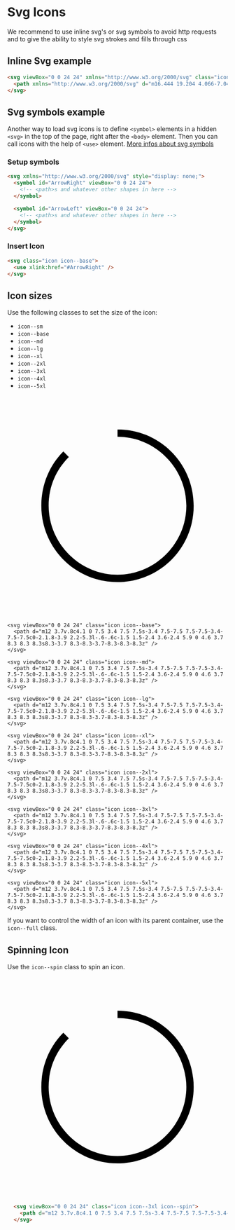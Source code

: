 
<Meta title="Foundations/Icons/Implementation" />

# Svg Icons

We recommend to use inline svg's or svg symbols to avoid http requests and to give the ability to style svg strokes and fills through css

## Inline Svg example

```html
<svg viewBox="0 0 24 24" xmlns="http://www.w3.org/2000/svg" class="icon icon--4xl ">
  <path xmlns="http://www.w3.org/2000/svg" d="m16.444 19.204 4.066-7.044-4.066-7.044-.65.375 3.633 6.294h-15.187v.75h15.187l-3.633 6.294z" />
</svg>
```

## Svg symbols example

Another way to load svg icons is to define `<symbol>` elements in a hidden `<svg>` in the top of the page, right after the `<body>` element. Then you can call icons with the help of `<use>` element.
[More infos about svg symbols](https://developer.mozilla.org/en-US/docs/Web/SVG/Element/symbol)

### Setup symbols

```html
<svg xmlns="http://www.w3.org/2000/svg" style="display: none;">
  <symbol id="ArrowRight" viewBox="0 0 24 24">
    <!-- <path>s and whatever other shapes in here -->
  </symbol>

  <symbol id="ArrowLeft" viewBox="0 0 24 24">
    <!-- <path>s and whatever other shapes in here -->
  </symbol>
</svg>
```

### Insert Icon

```html
<svg class="icon icon--base">
  <use xlink:href="#ArrowRight" />
</svg>
```

## Icon sizes

Use the following classes to set the size of the icon:

* `icon--sm`
* `icon--base`
* `icon--md`
* `icon--lg`
* `icon--xl`
* `icon--2xl`
* `icon--3xl`
* `icon--4xl`
* `icon--5xl`

<Canvas>
  <div className="flex items-center">
    <svg viewBox="0 0 24 24" class="icon icon--sm">
      <path d="m12 3.7v.8c4.1 0 7.5 3.4 7.5 7.5s-3.4 7.5-7.5 7.5-7.5-3.4-7.5-7.5c0-2.1.8-3.9 2.2-5.3l-.6-.6c-1.5 1.5-2.4 3.6-2.4 5.9 0 4.6 3.7 8.3 8.3 8.3s8.3-3.7 8.3-8.3-3.7-8.3-8.3-8.3z" />
    </svg>

    <svg viewBox="0 0 24 24" class="icon icon--base">
      <path d="m12 3.7v.8c4.1 0 7.5 3.4 7.5 7.5s-3.4 7.5-7.5 7.5-7.5-3.4-7.5-7.5c0-2.1.8-3.9 2.2-5.3l-.6-.6c-1.5 1.5-2.4 3.6-2.4 5.9 0 4.6 3.7 8.3 8.3 8.3s8.3-3.7 8.3-8.3-3.7-8.3-8.3-8.3z" />
    </svg>

    <svg viewBox="0 0 24 24" class="icon icon--md">
      <path d="m12 3.7v.8c4.1 0 7.5 3.4 7.5 7.5s-3.4 7.5-7.5 7.5-7.5-3.4-7.5-7.5c0-2.1.8-3.9 2.2-5.3l-.6-.6c-1.5 1.5-2.4 3.6-2.4 5.9 0 4.6 3.7 8.3 8.3 8.3s8.3-3.7 8.3-8.3-3.7-8.3-8.3-8.3z" />
    </svg>

    <svg viewBox="0 0 24 24" class="icon icon--lg">
      <path d="m12 3.7v.8c4.1 0 7.5 3.4 7.5 7.5s-3.4 7.5-7.5 7.5-7.5-3.4-7.5-7.5c0-2.1.8-3.9 2.2-5.3l-.6-.6c-1.5 1.5-2.4 3.6-2.4 5.9 0 4.6 3.7 8.3 8.3 8.3s8.3-3.7 8.3-8.3-3.7-8.3-8.3-8.3z" />
    </svg>

    <svg viewBox="0 0 24 24" class="icon icon--xl">
      <path d="m12 3.7v.8c4.1 0 7.5 3.4 7.5 7.5s-3.4 7.5-7.5 7.5-7.5-3.4-7.5-7.5c0-2.1.8-3.9 2.2-5.3l-.6-.6c-1.5 1.5-2.4 3.6-2.4 5.9 0 4.6 3.7 8.3 8.3 8.3s8.3-3.7 8.3-8.3-3.7-8.3-8.3-8.3z" />
    </svg>

    <svg viewBox="0 0 24 24" class="icon icon--2xl">
      <path d="m12 3.7v.8c4.1 0 7.5 3.4 7.5 7.5s-3.4 7.5-7.5 7.5-7.5-3.4-7.5-7.5c0-2.1.8-3.9 2.2-5.3l-.6-.6c-1.5 1.5-2.4 3.6-2.4 5.9 0 4.6 3.7 8.3 8.3 8.3s8.3-3.7 8.3-8.3-3.7-8.3-8.3-8.3z" />
    </svg>

    <svg viewBox="0 0 24 24" class="icon icon--3xl">
      <path d="m12 3.7v.8c4.1 0 7.5 3.4 7.5 7.5s-3.4 7.5-7.5 7.5-7.5-3.4-7.5-7.5c0-2.1.8-3.9 2.2-5.3l-.6-.6c-1.5 1.5-2.4 3.6-2.4 5.9 0 4.6 3.7 8.3 8.3 8.3s8.3-3.7 8.3-8.3-3.7-8.3-8.3-8.3z" />
    </svg>

    <svg viewBox="0 0 24 24" class="icon icon--4xl">
      <path d="m12 3.7v.8c4.1 0 7.5 3.4 7.5 7.5s-3.4 7.5-7.5 7.5-7.5-3.4-7.5-7.5c0-2.1.8-3.9 2.2-5.3l-.6-.6c-1.5 1.5-2.4 3.6-2.4 5.9 0 4.6 3.7 8.3 8.3 8.3s8.3-3.7 8.3-8.3-3.7-8.3-8.3-8.3z" />
    </svg>

    <svg viewBox="0 0 24 24" class="icon icon--5xl">
      <path d="m12 3.7v.8c4.1 0 7.5 3.4 7.5 7.5s-3.4 7.5-7.5 7.5-7.5-3.4-7.5-7.5c0-2.1.8-3.9 2.2-5.3l-.6-.6c-1.5 1.5-2.4 3.6-2.4 5.9 0 4.6 3.7 8.3 8.3 8.3s8.3-3.7 8.3-8.3-3.7-8.3-8.3-8.3z" />
    </svg>
  </div>
</Canvas>

If you want to control the width of an icon with its parent container, use the `icon--full` class.

## Spinning Icon

Use the `icon--spin` class to spin an icon.

<Canvas>
  <svg viewBox="0 0 24 24" class="icon icon--3xl icon--spin">
    <path d="m12 3.7v.8c4.1 0 7.5 3.4 7.5 7.5s-3.4 7.5-7.5 7.5-7.5-3.4-7.5-7.5c0-2.1.8-3.9 2.2-5.3l-.6-.6c-1.5 1.5-2.4 3.6-2.4 5.9 0 4.6 3.7 8.3 8.3 8.3s8.3-3.7 8.3-8.3-3.7-8.3-8.3-8.3z" />
  </svg>
</Canvas>

```html
  <svg viewBox="0 0 24 24" class="icon icon--3xl icon--spin">
    <path d="m12 3.7v.8c4.1 0 7.5 3.4 7.5 7.5s-3.4 7.5-7.5 7.5-7.5-3.4-7.5-7.5c0-2.1.8-3.9 2.2-5.3l-.6-.6c-1.5 1.5-2.4 3.6-2.4 5.9 0 4.6 3.7 8.3 8.3 8.3s8.3-3.7 8.3-8.3-3.7-8.3-8.3-8.3z"></path>
  </svg>
```
